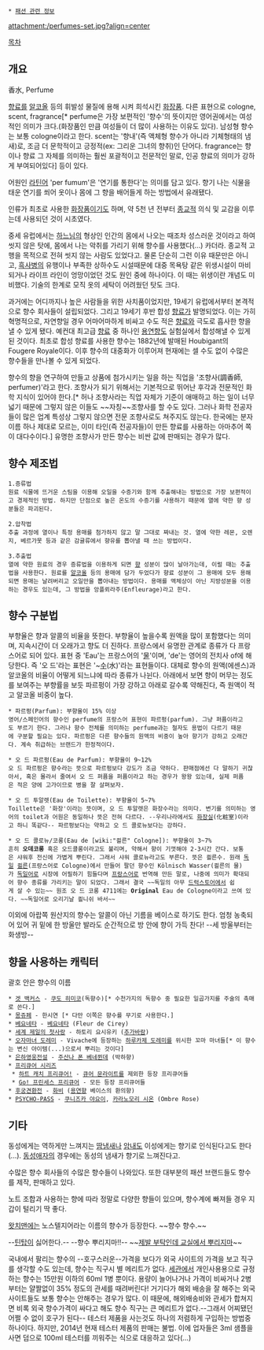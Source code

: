  * [[패션 관련 정보]]

attachment:/perfumes-set.jpg?align=center

[[목차]]
== 개요 ==
香水, Perfume

[[향료]]를 [[알코올]] 등의 휘발성 물질에 용해 시켜 희석시킨 [[화장품]]. 다른 표현으로 cologne, scent, fragrance[* perfume은 가장 보편적인 '향수'의 뜻이지만 영어권에서는 여성적인 의미가 크다.(화장품인 만큼 여성들이 더 많이 사용하는 이유도 있다). 남성형 향수는 보통 cologne이라고 한다. scent는 '향내'(즉 액체형 향수가 아니라 기체형태의 냄새)로, 조금 더 문학적이고 긍정적(ex: 그리운 그녀의 향취)인 단어다. fragrance는 향이나 향료 그 자체를 의미하는 훨씬 포괄적이고 전문적인 말로, 인공 향료의 의미가 강하게 부여되어있다] 등이 있다.

어원인 [[라틴어]] 'per fumum'은 '연기를 통한다'는 의미를 담고 있다. 향기 나는 식물을 태운 연기를 쐬어 옷이나 몸에 그 향을 배어들게 하는 방법에서 유래됐다.

인류가 최초로 사용한 [[화장품]]이기도 하며, 약 5천 년 전부터 [[종교]]적 의식 및 교감을 이루는데 사용되던 것이 시초였다.

중세 유럽에서는 [[하느님]]의 형상인 인간의 몸에서 나오는 때조차 성스러운 것이라고 하여 씻지 않은 탓에, 몸에서 나는 악취를 가리기 위해 향수를 사용했다(…) 카더라. 종교적 고행을 목적으로 전혀 씻지 않는 사람도 있었다고. 물론 단순히 그런 이유 때문만은 아니고, [[흑사병]]의 유행이나 부족한 상하수도 시설때문에 대중 목욕탕 같은 위생시설이 마비되거나 라이프 라인이 엉망이었던 것도 원인 중에 하나이다. 이 때는 위생이란 개념도 미비했다. 기술의 한계로 모직 옷의 세탁이 어려웠던 탓도 크다.

과거에는 어디까지나 높은 사람들을 위한 사치품이었지만, 19세기 유럽에서부터 본격적으로 향수 회사들이 설립되었다. 그리고 19세기 후반 합성 [[향료]]가 발명되었다. 이는 가히 혁명적으로, 자연향일 경우 어마어마하게 비싸고 수도 적은 [[향료]]와 극도로 흡사한 향을 낼 수 있게 됐다. 예컨대 최고급 [[향료]] 중 하나인 [[용연향]]도 실험실에서 합성해낼 수 있게 된 것이다. 최초로 합성 향료를 사용한 향수는 1882년에 발매된 Houbigant의 Fougere Royale이다. 이후 향수의 대중화가 이루어져 현재에는 셀 수도 없이 수많은 향수들을 만나볼 수 있게 되었다.

향수의 향을 연구하여 만들고 상품에 첨가시키는 일을 하는 직업을 '조향사(調香師, perfumer)'라고 한다. 조향사가 되기 위해서는 기본적으로 뛰어난 후각과 전문적인 화학 지식이 있어야 한다.[* 허나 조향사라는 직업 자체가 기준이 애매하고 하는 일이 너무 넓기 때문에 그렇지 않은 이들도 ~~자칭~~조향사를 할 수도 있다. 그러나 화학 전공자들이 많은 업계 특성상 그렇지 않으면 전문 조향사로도 쳐주지도 않는다. 한국에는 분자 이름 하나 제대로 모르는, 이미 타인(즉 전공자들)이 만든 향료를 사용하는 아마추어 쪽이 대다수이다.] 유명한 조향사가 만든 향수는 비싼 값에 판매되는 경우가 많다.

== 향수 제조법 ==
 1.증류법 
 원료 식물에 뜨거운 스팀을 이용해 오일을 수증기와 함께 추출해내는 방법으로 가장 보편적이고 경제적인 방법. 하지만 단점으로 높은 온도의 수증기를 사용하기 때문에 열에 약한 향 성분들은 파괴된다.

 2.압착법 
 추출 과정에 열이나 특정 용매를 첨가하지 않고 말 그대로 짜내는 것. 열에 약한 레몬, 오렌지, 베르가못 등과 같은 감귤류에서 향유를 뽑아낼 때 쓰는 방법이다.

 3.추출법 
 열에 약한 원료의 경우 증류법을 이용하게 되면 [[향]] 성분이 많이 날아가는데, 이럴 때는 추출법을 사용한다. 원료를 [[알코올]] 등의 용매에 담가 두었다가 향료 성분이 그 용매에 모두 용해되면 용매는 날려버리고 오일만을 뽑아내는 방법이다. 용매를 액체상이 아닌 지방성분을 이용하는 경우도 있는데, 그 방법을 앙플뢰라주(Enfleurage)라고 한다.

== 향수 구분법 ==
부향율은 향과 알콜의 비율을 뜻한다. 부향율이 높을수록 원액을 많이 포함했다는 의미며, 지속시간이 더 오래가고 향도 더 진하다. 프랑스에서 유명한 관계로 종류가 다 프랑스어로 되어 있다. 표현 중 'Eau'는 프랑스어의 '[[물]]'이며, 'de'는 영어의 전치사 of에 해당한다. 즉 '오 드'라는 표현은 '~[[수]](水)'라는 표현들이다. 대체로 향수의 원액(에센스)과 알코올의 비율이 어떻게 되느냐에 따라 종류가 나뉜다. 아래에서 보면 향이 머무는 정도를 보여주는 부향률을 보듯 파르펑이 가장 강하고 아래로 갈수록 약해진다, 즉 원액이 적고 알코올 비중이 높다.

 * 파르펑(Parfum): 부향율이 15% 이상
 영어/스페인어의 향수인 perfume의 프랑스어 표현이 파르펑(parfum). 그냥 퍼퓸이라고도 부르기 한다. 그러나 향수 전체를 의미하는 perfume과는 철자도 용법이 다르기 때문에 구분할 필요는 있다. 파르펑은 다른 향수들의 원액의 비중이 높아 향기가 강하고 오래간다. 계속 취급하는 브랜드가 한정적이다. 

 * 오 드 파르펑(Eau de Parfum): 부향율이 9~12%
 오 드 파르펑은 향수라는 뜻으로 파르펑보다 강도가 조금 약하다. 판매점에선 다 말하기 귀찮아서, 혹은 몰라서 줄여서 오 드 퍼퓸을 퍼퓸이라고 하는 경우가 왕왕 있는데, 실제 퍼퓸은 적은 양에 고가이므로 병을 잘 살펴보자.

 * 오 드 투알렛(Eau de Toilette): 부향율이 5~7%
 Toillette은 '화장'이라는 뜻이며, 오 드 투알렛은 화장수라는 의미다. 변기를 의미하는 영어의 toilet과 어원은 동일하나 뜻은 전혀 다르다. --우리나라에서도 [[화장실]](化粧室)이라고 하니 똑같다-- 파르펑보다는 약하고 오 드 콜로뉴보다는 강하다. 

 * 오 드 콜로뉴/코롱(Eau de [wiki:"쾰른" Cologne]): 부향율이 3~7%
 흔히 '''오데코롱''' 혹은 오드콜롱이라고도 불리며, 약해서 향이 기껏해야 2-3시간 간다. 보통은 샤워후 전신에 가볍게 뿌린다. 그래서 샤워 콜로뉴라고도 부른다. 뜻은 쾰른수. 원래 [[독일]] [[쾰른]](프랑스어로 Cologne)에서 만들어 팔던 향수인 Kölnisch Wasser(쾰른의 물)가 [[독일어]]로 시장에 어필하기 힘들다며 [[프랑스어]]로 번역해 만든 말로, 나중에 의미가 확대되어 향수 종류를 가리키는 말이 되었다. 그래서 결국 ~~독일의 아무 [[드럭스토어]]에서 쉽게 살 수 있는~~ 원조 오 드 코롱 4711에는 '''Original''' Eau de Cologne이라고 쓰여 있다. ~~독일어로 오리기날 쾰니쉬 바서~~

이외에 아랍쪽 원산지의 향수는 알콜이 아닌 기름을 베이스로 하기도 한다. 엄청 농축되어 있어 귀 밑에 한 방울만 발라도 순간적으로 방 안에 향이 가득 찬다! --세 방울부터는 화생방--


== 향을 사용하는 캐릭터 ==
괄호 안은 향수의 이름

 * [[겟 백커스]] - [[쿠도 히미코]](독향수)[* 수천가지의 독향수 중 필요한 일곱가지를 주술의 촉매로 쓴다.]
 * [[몽쥬페]] - 한시연 [* 다만 이쪽은 향수를 무기로 사용한다.]
 * [[베요네타]] - [[베요네타]] (Fleur de Cirey)
 * [[세계 제일의 첫사랑]] - 하토리 요시유키 ([[추가바람]])
 * [[오자마녀 도레미]] - Vivache에 등장하는 [[하루카제 도레미]]를 위시한 꼬마 마녀들[* 이 향수는 변신 아이템(...)으로서 뿌리는 것이다]
 * [[은하영웅전설]] - [[주산나 폰 베네뮌데]] (박하향)
 * [[프리큐어 시리즈]]
  * [[하트 캐치 프리큐어!]] - [[츠키카게 유리|큐어 문라이트]]를 제외한 등장 프리큐어들
  * [[Go! 프린세스 프리큐어]] - 모든 등장 프리큐어들
 * [[후궁견환전]] - [[화비]] ([[용연향]] 베이스의 환의향)
 * [[PSYCHO-PASS]] - [[쿠니즈카 야요이]], [[카라노모리 시온]] (Ombre Rose)

== 기타 ==
동성에게는 역하게만 느껴지는 [[땀]]냄새나 [[암내]]도 이성에게는 향기로 인식된다고도 한다(...). [[동성애자]]의 경우에는 동성의 냄새가 향기로 느껴진다고.

수많은 향수 회사들의 수많은 향수들이 나와있다. 또한 대부분의 패션 브랜드들도 향수를 제작, 판매하고 있다.

노트 조합과 사용하는 향에 따라 정말로 다양한 향들이 있으며, 향수계에 빠져들 경우 지갑이 털리기 딱 좋다.

[[왓치맨]]에는 노스텔지어라는 이름의 향수가 등장한다. ~~향수 향수.~~

--[[틴탑]]이 싫어한다.-- --향수 뿌리지마!!--
~~[[교실|제발 부탁인데 교실에서 뿌리지마]]~~

국내에서 팔리는 향수의 --호구스러운--가격을 보다가 외국 사이트의 가격을 보고 직구를 생각할 수도 있는데, 향수는 직구시 별 메리트가 없다. [[세관]]에서 개인사용용으로 규정하는 향수는 15만원 이하의 60ml 1병 뿐이다. 용량이 늘어나거나 가격이 비싸거나 2병부터는 얄짤없이 35% 정도의 관세를 때려버린다! 거기다가 해외 배송을 잘 해주는 외국 사이트들도 보통 향수는 안해주는 경우가 많다. 이 때문에, 해외배송비와 관세가 합쳐지면 비록 외국 향수가격이 싸다고 해도 향수 직구는 큰 메리트가 없다.--그래서 어찌됐던 어쩔 수 없이 호구가 된다--
테스터 제품을 사는것도 하나의 저렴하게 구입하는 방법중 하나이다. 하지만, 2014년 현재 테스터 제품의 판매는 불법. 이에 업자들은 3ml 샘플을 사면 덤으로 100ml 테스터를 끼워주는 식으로 대응하고 있다(...)
